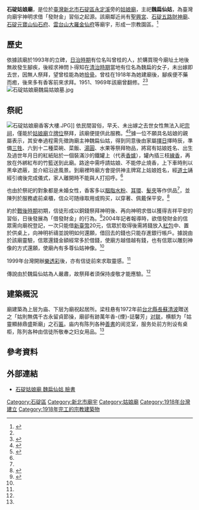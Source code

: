 {{coord|25.016552|121.698121|display=title}}
{{東亞廟宇 
| name = 石碇姑娘廟
| img =File:石碇姑娘廟內部.JPG
| img_capt = 石碇姑娘廟內部
| image_width = 250px
| location = {{ROC-TWN}}[[新北市|新北市]][[石碇區|石碇區]]永定里大湖格路22之1號<ref name="新北市觀光旅遊網">{{Cite web|url=http://tour.ntpc.gov.tw/page.aspx?wtp=1&wnd=136&id=1248c9ba45700000a01a|title=石碇姑娘廟|language=zh-tw|publisher=新北市觀光旅遊網|author=|date=|accessdate=2014-07-06|deadurl=yes|archiveurl=https://web.archive.org/web/20140714230635/http://tour.ntpc.gov.tw/page.aspx?wtp=1&wnd=136&id=1248c9ba45700000a01a|archivedate=2014-07-14}}</ref> 
| god =魏仙姑
| type = 
| struct =  
| open_year = 1918年
| cere_date =農曆正月初九<ref name="臺灣民間信仰"></ref>
|}}

'''石碇姑娘廟'''，是位於[[臺灣|臺灣]][[新北市|新北市]][[石碇區|石碇區]][[永定溪|永定溪]]旁的[[姑娘廟|姑娘廟]]，主祀'''魏扁仙姑'''，為臺灣向廟宇神明求借「發財金」習俗之起源。該廟鄰近尚有[[聖興宮|聖興宮]]、[[石碇五路財神廟|石碇五路財神廟]]、[[石碇元寶山仙石府|石碇元寶山仙石府]]、[[雲台山大羅金仙府|雲台山大羅金仙府]]等廟宇，形成一宗教園區。<ref>{{cite book|author=|date=|title=石碇宗教園區文化體驗之旅|url=https://www.shiding.ntpc.gov.tw/archive/file/%E6%96%B0%E5%8C%97%E5%B8%82%E7%9F%B3%E7%A2%87%E5%8D%80%E5%85%AC%E6%89%80%E5%AE%97%E6%95%99%E5%9C%92%E5%8D%80%E6%96%87%E5%8C%96%E9%AB%94%E9%A9%97%E4%B9%8B%E6%97%85.jpg|pages=|dead-url=no|location=新北市|publisher=新北市石碇區公所|isbn=|language=zh-tw|archive-url=https://web.archive.org/web/20200529103902/https://www.shiding.ntpc.gov.tw/archive/file/%E6%96%B0%E5%8C%97%E5%B8%82%E7%9F%B3%E7%A2%87%E5%8D%80%E5%85%AC%E6%89%80%E5%AE%97%E6%95%99%E5%9C%92%E5%8D%80%E6%96%87%E5%8C%96%E9%AB%94%E9%A9%97%E4%B9%8B%E6%97%85.jpg|archive-date=2020-05-29|access-date=2020-05-29}}</ref>

== 歷史 ==
依據該廟於1993年的立碑，[[臺灣日治時期|日治時期]]有位名叫曾桂的人，於購買現今廟址土地後無故發生腳疾，後經求神問卜得知在[[臺灣清治時期|清治時期]]當地有位名為魏扁的女子，未出嫁即去世，因無人祭拜，望曾桂能為她[[撿骨|撿骨]]。曾桂在1918年為她建廟後，腳疾便不藥而癒，後來多有香客前來求拜。1951、1969年該廟曾翻修。<ref name="新北市觀光旅遊網" /><ref name="臺灣社會、經濟與文化的變遷">{{cite book |author=黃萍瑛|editor=賴澤涵|title=《臺灣社會、經濟與文化的變遷》|chapter=〈台灣漢人社會民間信仰的性別文化初探——以「早夭女性」之亡魂安頓為例〉|date=2008-10-01|publisher=威仕曼文化|location=臺灣|language=zh-tw|isbn=9789868431713}}</ref>
[[File:石碇姑娘廟魏扁姑娘墓.jpg|thumb]]

==祭祀==
[[File:石碇姑娘廟香客大樓.JPG|thumb]]]]
依民間習俗，早夭、未出嫁之去世女性無法入祀[[宗祠|宗祠]]，僅能於[[姑娘廟|姑娘廟]]立[[牌位|牌位]]祭拜，該廟便提供此服務。<ref name="臺灣民間信仰">{{cite book |author=黃萍瑛|title=《臺灣民間信仰 「姑娘」的奉祀——一個社會史的考察》|chapter=〈從女鬼到女神--「姑娘廟」的信仰文化〉|date=2008-10-01|publisher=稻鄉出版社|location=臺灣|language=zh-tw|isbn=9789866913426}}</ref><ref name="張立明">{{Cite news|url=http://www.appledaily.com.tw/appledaily/article/supplement/20040105/622451/|title=姑娘廟 信眾借一還百|language=zh-tw|publisher=《蘋果日報》|author=張立明|date=2004-01-05|accessdate=2014-07-06|archive-date=2014-07-14|archive-url=https://web.archive.org/web/20140714140532/http://www.appledaily.com.tw/appledaily/article/supplement/20040105/622451/|dead-url=no}}</ref>據一位不願具名姑娘的親屬表示，其安奉過程需先徵詢廟主神魏扁仙姑，得到同意後由家屬[[擇日|擇日]]擇時辰，準備[[三牲|三牲]]、六到十二種菜碗、菜飯、[[湯圓|湯圓]]、水果等祭拜物品，將寫有姑娘姓名、出生及過世年月日的紅紙貼於一個裝滿沙的鐵罐上（代表[[香爐|香爐]]），罐內插三枝[[線香|線香]]，再放在外綁紅布的竹籃送到此廟。路途中需呼請姑娘、不能停止燒香，上下車時則以黑傘遮蔽，並介紹沿途風景。到廟裡時廟方會提供神主牌寫上姑娘姓名，經[[道士|道士]]誦經引魂後完成儀式，家人離開時不能與人打招呼。<ref name="臺灣民間信仰" />

也由於祭祀的對象都是未婚女性，香客多以[[胭脂水粉|胭脂水粉]]、[[耳環|耳環]]、[[髮夾|髮夾]]等作供品<ref name="張立明" />，並陳列於服務處前桌櫃，信众可随缘取用或购买，以穿著、佩戴保平安。<ref name="石碇姑娘庙旅游景点介绍">{{Cite web|url=http://travel.network.com.tw/zh-cn/tourguide/point/showpage/844.html|title=石碇姑娘庙旅游景点介绍|language=zh-tw|publisher=旅遊資訊王|author=|date=|accessdate=2014-07-06}}</ref>

約於[[臺灣戰後時期|戰後時期]]初期，信徒形成以銅錢祭拜神明後、再向神明求借以獲得吉祥平安的習俗，日後發展為「借發財金」的行為。<ref name="廖嘯龍">{{Cite news|url=|title=《小檔案》向神明借金 祈求吉祥|author=廖嘯龍|language=zh-tw|newspaper=《中國時報》|date=2009-07-27|accessdate=}}</ref>2004年記者報導時，欲借發財金的信眾需向廟祝登記，一次只能借[[新臺幣|新臺幣]]20元，信眾於取得後需將錢放入[[紅包袋|紅包]]中、置於供桌上，向神明祈禱並說明如何還願，借回去的錢也只能存進銀行帳戶。據說由於該廟靈驗，信眾還錢金額經常多於借錢，使廟方越借越有錢，也有信眾以雕刻神像的方式還願，使廟內有多尊仙姑神像。<ref name="張立明" />

1999年台灣開辦[[公益彩券|樂透彩]]後，亦有信徒前來求取靈感。<ref name="張立明" />

傳說由於魏扁仙姑為人嚴肅，故祭拜者須保持虔敬才能應驗。<ref name="張立明" />

== 建築概況 ==
廟建築為上层为庙、下层为廟祝起居所。梁柱悬有1972年前[[台北縣長|台北縣長]][[蘇清波|蘇清波]]贈送之「姑則無偶千古永留貞節操，廟卻有跡萬年香-{煙}-誌馨芳」[[对联|对联]]，横额为「姑靈顯赫鼎盛斯廟」之石[[匾|匾]]。庙内有陈列各种[[善書|善書]]的阅览室，服务处前方則设有桌柜，陈列各种由信徒所敬奉之妇女用品。<ref name="石碇姑娘庙旅游景点介绍" />

== 參考資料 ==
{{reflist}}

==外部連結==
{{commonscat|Shihding Guniang Temple}}
*[https://www.facebook.com/GuNiangMiao 石碇姑娘廟 魏扁仙姑 臉書]

[[Category:石碇區|Category:石碇區]]
[[Category:新北市廟宇|Category:新北市廟宇]]
[[Category:姑娘廟|Category:姑娘廟]]
[[Category:1918年台灣建立|Category:1918年台灣建立]]
[[Category:1918年完工的宗教建築物|Category:1918年完工的宗教建築物]]